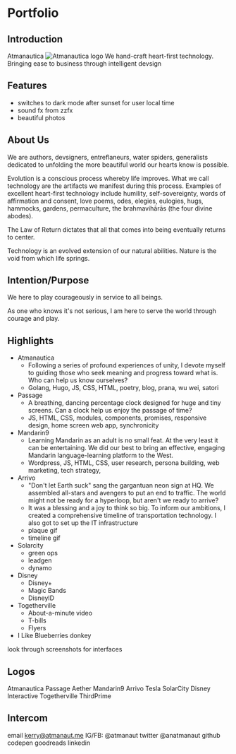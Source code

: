 # Portfolio

## Introduction

Atmanautica
![Atmanautica logo](/images/bloor050.png)
We hand-craft heart-first technology.
Bringing ease to business through intelligent devsign

## Features

- switches to dark mode after sunset for user local time
- sound fx from zzfx
- beautiful photos

## About Us

We are authors, devsigners, entreflaneurs, water spiders, generalists dedicated to unfolding the more beautiful world our hearts know is possible.

Evolution is a conscious process whereby life improves. What we call technology are the artifacts we manifest during this process. Examples of excellent heart-first technology include humility, self-sovereignty, words of affirmation and consent, love poems, odes, elegies, eulogies, hugs, hammocks, gardens, permaculture, the brahmavihārās (the four divine abodes).

The Law of Return dictates that all that comes into being eventually returns to center.

Technology is an evolved extension of our natural abilities.
Nature is the void from which life springs.

## Intention/Purpose

We here to play courageously in service to all beings.

As one who knows it's not serious,
I am here to serve the world
through courage and play.

## Highlights

- Atmanautica
  - Following a series of profound experiences of unity, I devote myself to guiding those who seek meaning and progress toward what is. Who can help us know ourselves?
  - Golang, Hugo, JS, CSS, HTML, poetry, blog, prana, wu wei, satori
- Passage
  - A breathing, dancing percentage clock designed for huge and tiny screens. Can a clock help us enjoy the passage of time?
  - JS, HTML, CSS, modules, components, promises, responsive design, home screen web app, synchronicity
- Mandarin9
  - Learning Mandarin as an adult is no small feat. At the very least it can be entertaining. We did our best to bring an effective, engaging Mandarin language-learning platform to the West.
  - Wordpress, JS, HTML, CSS, user research, persona building, web marketing, tech strategy,
- Arrivo
  - "Don't let Earth suck" sang the gargantuan neon sign at HQ. We assembled all-stars and avengers to put an end to traffic. The world might not be ready for a hyperloop, but aren't we ready to arrive?
  - It was a blessing and a joy to think so big. To inform our ambitions, I created a comprehensive timeline of transportation technology. I also got to set up the IT infrastructure
  - plaque gif
  - timeline gif
- Solarcity
  - green ops
  - leadgen
  - dynamo
- Disney
  - Disney+
  - Magic Bands
  - DisneyID
- Togetherville
  - About-a-minute video
  - T-bills
  - Flyers
- I Like Blueberries donkey

look through screenshots for interfaces

## Logos

Atmanautica
Passage
Aether
Mandarin9
Arrivo
Tesla SolarCity
Disney Interactive
Togetherville
ThirdPrime

## Intercom

email kerry@atmanaut.me
IG/FB: @atmanaut
twitter @anatmanaut
github
codepen
goodreads
linkedin
